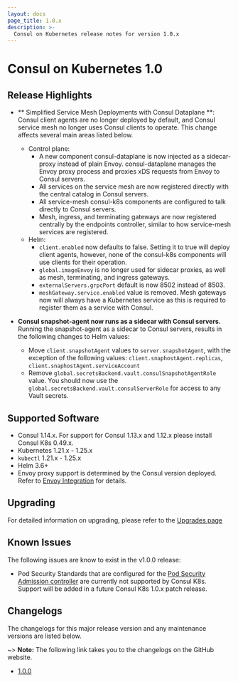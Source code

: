```yaml
---
layout: docs
page_title: 1.0.x
description: >-
  Consul on Kubernetes release notes for version 1.0.x
---
```


# Consul on Kubernetes 1.0

## Release Highlights

- ** Simplified Service Mesh Deployments with Consul Dataplane **: Consul client agents are no longer deployed by default, and Consul service mesh no longer uses Consul clients to operate. This change affects several main areas listed below.
  - Control plane: 
    * A new component consul-dataplane is now injected as a sidecar-proxy instead of plain Envoy. consul-dataplane manages the Envoy proxy process and proxies xDS requests from Envoy to Consul servers.
    * All services on the service mesh are now registered directly with the central catalog in Consul servers.
    * All service-mesh consul-k8s components are configured to talk directly to Consul servers.
    * Mesh, ingress, and terminating gateways are now registered centrally by the endpoints controller, similar to how service-mesh services are registered.
  - Helm:
    * `client.enabled` now defaults to false. Setting it to true will deploy client agents, however, none of the consul-k8s components will use clients for their operation.
    * `global.imageEnvoy` is no longer used for sidecar proxies, as well as mesh, terminating, and ingress gateways.
    * `externalServers.grpcPort` default is now 8502 instead of 8503.
    * `meshGateway.service.enabled` value is removed. Mesh gateways now will always have a Kubernetes service as this is required to register them as a service with Consul.

- **Consul snapshot-agent now runs as a sidecar with Consul servers.** Running the snapshot-agent as a sidecar to Consul servers, results in the following changes to Helm values:
  - Move `client.snapshotAgent` values to `server.snapshotAgent`, with the exception of the following values: `client.snaphostAgent.replicas`, `client.snaphostAgent.serviceAccount`
  - Remove `global.secretsBackend.vault.consulSnapshotAgentRole` value. You should now use the `global.secretsBackend.vault.consulServerRole` for access to any Vault secrets.

## Supported Software

- Consul 1.14.x. For support for Consul 1.13.x and 1.12.x please install Consul K8s 0.49.x. 
- Kubernetes 1.21.x - 1.25.x 
- `kubectl` 1.21.x - 1.25.x 
- Helm 3.6+
- Envoy proxy support is determined by the Consul version deployed. Refer to [Envoy Integration](/docs/connect/proxies/envoy) for details.

## Upgrading

For detailed information on upgrading, please refer to the [Upgrades page](/docs/k8s/upgrade)

## Known Issues
The following issues are know to exist in the v1.0.0 release: 

- Pod Security Standards that are configured for the [Pod Security Admission controller](https://kubernetes.io/blog/2022/08/25/pod-security-admission-stable/) are currently not supported by Consul K8s. Support will be added in a future Consul K8s 1.0.x patch release. 

## Changelogs

The changelogs for this major release version and any maintenance versions are listed below.

~> **Note:** The following link takes you to the changelogs on the GitHub website.

- [1.0.0](https://github.com/hashicorp/consul-k8s/releases/tag/v1.0.0)
